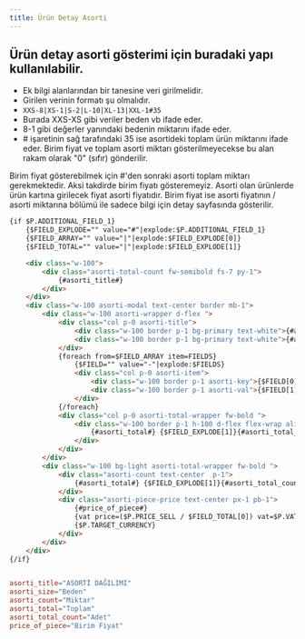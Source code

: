 ```yaml
---
title: Ürün Detay Asorti
---
```



## Ürün detay asorti gösterimi için buradaki yapı kullanılabilir. 



* Ek bilgi alanlarından bir tanesine veri girilmelidir.
* Girilen verinin formatı şu olmalıdır. 
* <code>XXS-8|XS-1|S-2|L-10|XL-13|XXL-1#35</code>
* Burada XXS-XS gibi veriler beden vb ifade eder.
* 8-1  gibi değerler yanındaki bedenin miktarını ifade eder.
* \# işaretinin sağ tarafındaki 35 ise asortideki toplam ürün miktarını ifade eder. Birim fiyat ve toplam asorti miktarı gösterilmeyecekse bu alan rakam olarak "0" (sıfır) gönderilir.



<div class="v5-example-alert-info text-black">
  Birim fiyat gösterebilmek için #'den sonraki asorti toplam miktarı gerekmektedir. Aksi takdirde birim fiyatı gösteremeyiz.
  Asorti olan ürünlerde ürün kartına girilecek fiyat asorti fiyatıdır.
  Birim fiyat ise asorti fiyatının / asorti miktarına bölümü ile sadece bilgi için detay sayfasında gösterilir.
</div>


```html title="smarty"
{if $P.ADDITIONAL_FIELD_1}
    {$FIELD_EXPLODE="" value="#"|explode:$P.ADDITIONAL_FIELD_1}
    {$FIELD_ARRAY="" value="|"|explode:$FIELD_EXPLODE[0]}
    {$FIELD_TOTAL="" value="|"|explode:$FIELD_EXPLODE[1]}

    <div class="w-100">
        <div class="asorti-total-count fw-semibold fs-7 py-1">
            {#asorti_title#}
        </div>
    </div>
    <div class="w-100 asorti-modal text-center border mb-1">
        <div class="w-100 asorti-wrapper d-flex ">
            <div class="col p-0 asorti-title">
                <div class="w-100 border p-1 bg-primary text-white">{#asorti_size#}</div>
                <div class="w-100 border p-1 bg-primary text-white">{#asorti_count#}</div>
            </div>
            {foreach from=$FIELD_ARRAY item=FIELDS}
                {$FIELD="" value="-"|explode:$FIELDS}
                <div class="col p-0 asorti-item">
                    <div class="w-100 border p-1 asorti-key">{$FIELD[0]}</div>
                    <div class="w-100 border p-1 asorti-val">{$FIELD[1]}</div>
                </div>
            {/foreach}
            <div class="col p-0 asorti-total-wrapper fw-bold ">
                <div class="w-100 border p-1 h-100 d-flex flex-wrap align-items-center justify-content-center">
                    {#asorti_total#} {$FIELD_EXPLODE[1]}{#asorti_total_count#}
                </div>
            </div>
        </div>
        <div class="w-100 bg-light asorti-total-wrapper fw-bold ">
            <div class="asorti-count text-center  p-1">
                {#asorti_total#} {$FIELD_EXPLODE[1]}{#asorti_total_count#}
            </div>
            <div class="asorti-piece-price text-center px-1 pb-1">
                {#price_of_piece#}
                {vat price=($P.PRICE_SELL / $FIELD_TOTAL[0]) vat=$P.VAT}
                {$P.TARGET_CURRENCY}
            </div>
        </div>
    </div>
{/if}

```



```conf title="tr.conf language file"

asorti_title="ASORTİ DAĞILIMI"
asorti_size="Beden"
asorti_count="Miktar"
asorti_total="Toplam"
asorti_total_count="Adet"
price_of_piece="Birim Fiyat" 

``` 

